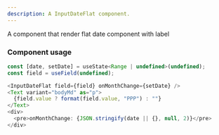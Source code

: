```yaml
---
description: A InputDateFlat component.
---
```


A component that render flat date component with label

### Component usage

```js
const [date, setDate] = useState<Range | undefined>(undefined);
const field = useField(undefined);

<InputDateFlat field={field} onMonthChange={setDate} />
<Text variant="bodyMd" as="p">
  {field.value ? format(field.value, "PPP") : ""}
</Text>
<div>
  <pre>onMonthChange: {JSON.stringify(date || {}, null, 2)}</pre>
</div>
```
